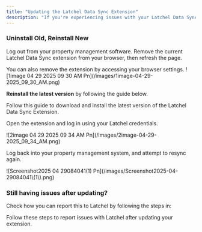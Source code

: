 ```yaml
---
title: "Updating the Latchel Data Sync Extension"
description: "If you're experiencing issues with your Latchel Data Sync, it may be due to an outdated version of the browser extension. This guide will walk you through the steps to update the extension to the latest version to ensure continued compatibility and performance."
---
```


### **Uninstall Old, Reinstall New**

Log out from your property management software. Remove the current Latchel Data Sync extension from your browser, then refresh the page.

<Tip>
  You can also remove the extension by accessing your browser settings.
</Tip>

<Frame>
  ![1image 04 29 2025 09 30 AM Pn](/images/1image-04-29-2025_09_30_AM.png)
</Frame>

**Reinstall the latest version** by following the guide below.

<Card title="How to Install the Latchel Data Sync Extension" icon="plug-circle-check" iconType="duotone" href="/s/topic/0TO5e000000h9wqGAA/How-to-Install-the-Latchel-Data-Sync-Extension">
  Follow this guide to download and install the latest version of the Latchel Data Sync Extension.
</Card>

Open the extension and log in using your Latchel credentials.

<Frame>
  ![2image 04 29 2025 09 34 AM Pn](/images/2image-04-29-2025_09_34_AM.png)
</Frame>

Log back into your property management system, and attempt to resync again.

<Frame>
  ![Screenshot2025 04 29084041(1) Pn](/images/Screenshot2025-04-29084041\(1\).png)
</Frame>

### **Still having issues after updating?**

Check how you can report this to Latchel by following the steps in:

<Card title="Navigating the Latchel Data Sync Extenstion (New Version) | How to Report a Problem" icon="plug-circle-bolt" iconType="duotone" href="https://help.latchel.com/s/topic/0TO5e000000h9wqGAA/Navigating-the-Latchel-Data-Sync-Extension-New-Version#how-to-report-a-problem">
  Follow these steps to report issues with Latchel after updating your extension.
</Card>